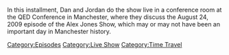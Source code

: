 {{DEFAULTSORT:
    #_EPISODE_0855:Live At QED In Manchester
}}{{Episode
    | title           = Live At QED In Manchester
    | caption         = Listen to this episode on [https://knowledgefight.libsyn.com/855-live-at-qed-in-manchester Libsyn] [https://open.spotify.com/episode/2LcKYKoMo9UOeF52QC9N6E Spotify], Read the [[Transcript/855: Live At QED In Manchester|Unofficial Transcript]], View discussion on [https://reddit.com/16zc44x Reddit]
    | episodeNumber   = 855
    | length          = 01:19:39
    | airDate         = October 4, 2023
    | coverageDate    = August 24, 2009
    | episodeType     = [[:Category:Live Show|Live Show]], [[:Category:Time Travel|Time Travel]]
    | appearance      = [[Barack Obama]]
    | previousEpisode = [[854: September 29, 2023]]
    | nextEpisode     = [[856: Live In London (Night 1)]]
}}

{{Stub}}

In this installment, Dan and Jordan do the show live in a conference room at the QED Conference in Manchester, where they discuss the August 24, 2009 episode of the Alex Jones Show, which may or may not have been an important day in Manchester history.

[[Category:Episodes]]
[[Category:Live Show]]
[[Category:Time Travel]]
